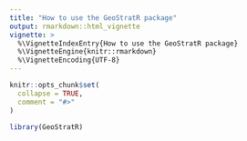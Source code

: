 ```yaml
---
title: "How to use the GeoStratR package"
output: rmarkdown::html_vignette
vignette: >
  %\VignetteIndexEntry{How to use the GeoStratR package}
  %\VignetteEngine{knitr::rmarkdown}
  %\VignetteEncoding{UTF-8}
---
```


```r
knitr::opts_chunk$set(
  collapse = TRUE,
  comment = "#>"
)
```

```r
library(GeoStratR)
```

